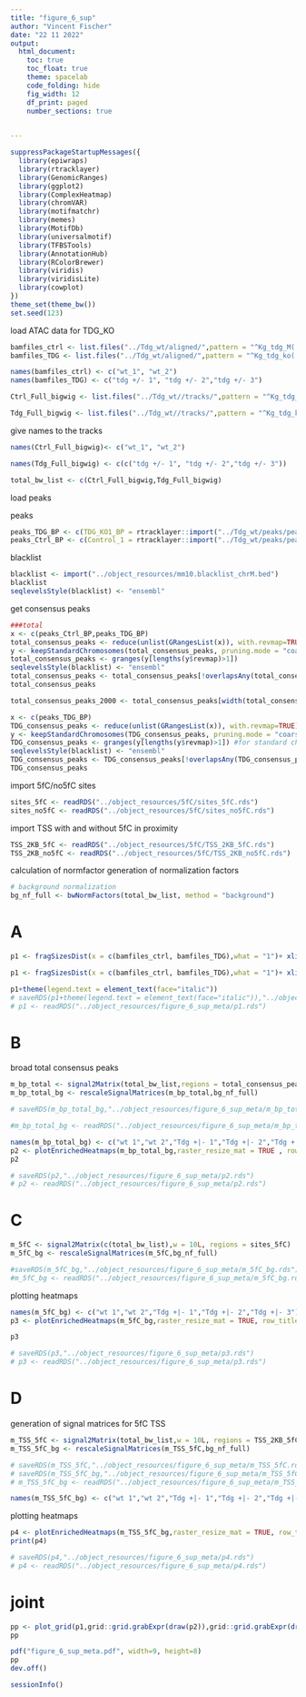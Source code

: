 ```yaml
---
title: "figure_6_sup"
author: "Vincent Fischer"
date: "22 11 2022"
output:
  html_document:
    toc: true
    toc_float: true
    theme: spacelab
    code_folding: hide
    fig_width: 12
    df_print: paged
    number_sections: true
    

---
```

<style type="text/css">
.main-container {
  max-width: 75% !important;
  margin: auto;
}
</style>

```r
suppressPackageStartupMessages({
  library(epiwraps)
  library(rtracklayer)
  library(GenomicRanges)
  library(ggplot2)
  library(ComplexHeatmap)
  library(chromVAR)
  library(motifmatchr)
  library(memes)
  library(MotifDb)
  library(universalmotif)
  library(TFBSTools)
  library(AnnotationHub)
  library(RColorBrewer)
  library(viridis)
  library(viridisLite)
  library(cowplot)
})
theme_set(theme_bw())
set.seed(123)
```

load ATAC data for TDG_KO 

```r
bamfiles_ctrl <- list.files("../Tdg_wt/aligned/",pattern = "^Kg_tdg_M(.*)\\.bam$", full =TRUE)
bamfiles_TDG <- list.files("../Tdg_wt/aligned/",pattern = "^Kg_tdg_ko(.*)\\.bam$", full =TRUE)

names(bamfiles_ctrl) <- c("wt_1", "wt_2")
names(bamfiles_TDG) <- c("tdg +/- 1", "tdg +/- 2","tdg +/- 3")
```


```r
Ctrl_Full_bigwig <- list.files("../Tdg_wt//tracks/",pattern = "^Kg_tdg_M(.*).bw$", full =TRUE)

Tdg_Full_bigwig <- list.files("../Tdg_wt//tracks/",pattern = "^Kg_tdg_ko(.*).bw$", full =TRUE)
```

give names to the tracks
```r
names(Ctrl_Full_bigwig)<- c("wt_1", "wt_2")

names(Tdg_Full_bigwig) <- c(c("tdg +/- 1", "tdg +/- 2","tdg +/- 3"))

total_bw_list <- c(Ctrl_Full_bigwig,Tdg_Full_bigwig)
```

load peaks

peaks
```r
peaks_TDG_BP <- c(TDG_KO1_BP = rtracklayer::import("../Tdg_wt/peaks/peaks/Kg_tdg_ko_1_EKDL220000948-1a_H22J7DSX3_L2_peaks.broadPeak"), TDG_KO2_BP = rtracklayer::import("../Tdg_wt/peaks/peaks/Kg_tdg_ko_2_EKDL220003833-1a_HJ5T2DSX3_L1_peaks.broadPeak"),TDG_KO3_BP = rtracklayer::import("../Tdg_wt/peaks/peaks/Kg_tdg_ko_3_EKDL220003834-1a_HJ5T2DSX3_L1_peaks.broadPeak"))
peaks_Ctrl_BP <- c(Control_1 = rtracklayer::import("../Tdg_wt/peaks/peaks/Kg_tdg_M_1_EKDL220003835-1a_HJ5T2DSX3_L1_peaks.broadPeak"), Control_2 = rtracklayer::import("../Tdg_wt/peaks/peaks/Kg_tdg_M_3_EKDL220003836-1a_HJ5T2DSX3_L1_peaks.broadPeak"))


```

blacklist
```r

blacklist <- import("../object_resources/mm10.blacklist_chrM.bed")
blacklist
seqlevelsStyle(blacklist) <- "ensembl"
```

get consensus peaks
```r
###total
x <- c(peaks_Ctrl_BP,peaks_TDG_BP)
total_consensus_peaks <- reduce(unlist(GRangesList(x)), with.revmap=TRUE)
y <- keepStandardChromosomes(total_consensus_peaks, pruning.mode = "coarse")
total_consensus_peaks <- granges(y[lengths(y$revmap)>1])
seqlevelsStyle(blacklist) <- "ensembl"
total_consensus_peaks <- total_consensus_peaks[!overlapsAny(total_consensus_peaks, blacklist)]# thats how you get rid of blacklisted peaks!!!!
total_consensus_peaks

total_consensus_peaks_2000 <- total_consensus_peaks[width(total_consensus_peaks)<=2000]

x <- c(peaks_TDG_BP)
TDG_consensus_peaks <- reduce(unlist(GRangesList(x)), with.revmap=TRUE)
y <- keepStandardChromosomes(TDG_consensus_peaks, pruning.mode = "coarse")
TDG_consensus_peaks <- granges(y[lengths(y$revmap)>1]) #for standard chromosomes use keep this line of code
seqlevelsStyle(blacklist) <- "ensembl"
TDG_consensus_peaks <- TDG_consensus_peaks[!overlapsAny(TDG_consensus_peaks, blacklist)]# thats how you get rid of blacklisted peaks!!!!
TDG_consensus_peaks
```


import 5fC/no5fC sites
```r
sites_5fC <- readRDS("../object_resources/5fC/sites_5fC.rds")
sites_no5fC <- readRDS("../object_resources/5fC/sites_no5fC.rds")
```

import TSS with and without 5fC in proximity
```r
TSS_2KB_5fC <- readRDS("../object_resources/5fC/TSS_2KB_5fC.rds")
TSS_2KB_no5fC <- readRDS("../object_resources/5fC/TSS_2KB_no5fC.rds")
```



calculation of normfactor
generation of normalization factors
```r
# background normalization
bg_nf_full <- bwNormFactors(total_bw_list, method = "background")
```


# A
```r
p1 <- fragSizesDist(x = c(bamfiles_ctrl, bamfiles_TDG),what = "1")+ xlim(0,600)+  scale_x_continuous(n.breaks = 22)+scale_color_brewer(palette = "Dark2")+theme(text = element_text(size = 12))+ggtitle("Fragment Size Distribution (Chr1)") 
```
```r
p1 <- fragSizesDist(x = c(bamfiles_ctrl, bamfiles_TDG),what = "1")+ xlim(0,600)+scale_color_brewer(palette = "Dark2")+theme(text = element_text(size = 12))+ggtitle("Fragment Size Distribution (Chr1)") 
```
```r
p1+theme(legend.text = element_text(face="italic"))
# saveRDS(p1+theme(legend.text = element_text(face="italic")),"../object_resources/figure_6_sup_meta/p1.rds")  
# p1 <- readRDS("../object_resources/figure_6_sup_meta/p1.rds")
```


# B

broad total consensus peaks
```r
m_bp_total <- signal2Matrix(total_bw_list,regions = total_consensus_peaks_2000,w = 10L)
m_bp_total_bg <- rescaleSignalMatrices(m_bp_total,bg_nf_full)
```
```r

# saveRDS(m_bp_total_bg,"../object_resources/figure_6_sup_meta/m_bp_total_bg.rds")

#m_bp_total_bg <- readRDS("../object_resources/figure_6_sup_meta/m_bp_total_bg.rds")
```


```r
names(m_bp_total_bg) <- c("wt 1","wt 2","Tdg +|- 1","Tdg +|- 2","Tdg +|- 3")
p2 <- plotEnrichedHeatmaps(m_bp_total_bg,raster_resize_mat = TRUE , row_title="Accessible regions",scale_title = "backgr. \nnorm.\ndensity", colors = rocket(100),column_title_gp=gpar(fontface = "italic"),row_title_gp = gpar(fontsize = 11),top_annotation = FALSE, use_raster = TRUE)
p2
```

```r
# saveRDS(p2,"../object_resources/figure_6_sup_meta/p2.rds")
# p2 <- readRDS("../object_resources/figure_6_sup_meta/p2.rds")
```

# C
```r
m_5fC <- signal2Matrix(c(total_bw_list),w = 10L, regions = sites_5fC)
m_5fC_bg <- rescaleSignalMatrices(m_5fC,bg_nf_full)
```

```r

#saveRDS(m_5fC_bg,"../object_resources/figure_6_sup_meta/m_5fC_bg.rds")
#m_5fC_bg <- readRDS("../object_resources/figure_6_sup_meta/m_5fC_bg.rds")
```

plotting heatmaps
```r

names(m_5fC_bg) <- c("wt 1","wt 2","Tdg +|- 1","Tdg +|- 2","Tdg +|- 3")
p3 <- plotEnrichedHeatmaps(m_5fC_bg,raster_resize_mat = TRUE, row_title="5fC sites",scale_title = "backgr. \nnorm. \ndensity",colors = rocket(100),column_title_gp=gpar(fontface = "italic"),row_title_gp = gpar(fontsize = 11),top_annotation = FALSE, use_raster = TRUE)
```

```r
p3
```
```r
# saveRDS(p3,"../object_resources/figure_6_sup_meta/p3.rds")
# p3 <- readRDS("../object_resources/figure_6_sup_meta/p3.rds")
```


# D

generation of signal matrices for 5fC TSS
```r

m_TSS_5fC <- signal2Matrix(total_bw_list,w = 10L, regions = TSS_2KB_5fC)
m_TSS_5fC_bg <- rescaleSignalMatrices(m_TSS_5fC,bg_nf_full)
```

```r
# saveRDS(m_TSS_5fC,"../object_resources/figure_6_sup_meta/m_TSS_5fC.rds")
# saveRDS(m_TSS_5fC_bg,"../object_resources/figure_6_sup_meta/m_TSS_5fC_bg.rds")
# m_TSS_5fC_bg <- readRDS("../object_resources/figure_6_sup_meta/m_TSS_5fC_bg.rds")

names(m_TSS_5fC_bg) <- c("wt 1","wt 2","Tdg +|- 1","Tdg +|- 2","Tdg +|- 3")
```


plotting heatmaps
```r

p4 <- plotEnrichedHeatmaps(m_TSS_5fC_bg,raster_resize_mat = TRUE, row_title="TSS with 5fC",scale_title = "backgr. \nnorm.\ndensity", axis_name = c("-2kb","TSS","+2kb"),colors = rocket(100),column_title_gp=gpar(fontface = "italic"),row_title_gp = gpar(fontsize = 11),top_annotation = FALSE,use_raster = TRUE)
print(p4)


```


```r
# saveRDS(p4,"../object_resources/figure_6_sup_meta/p4.rds")
# p4 <- readRDS("../object_resources/figure_6_sup_meta/p4.rds")
```


# joint
```r
pp <- plot_grid(p1,grid::grid.grabExpr(draw(p2)),grid::grid.grabExpr(draw(p3)),grid::grid.grabExpr(draw(p4)),nrow = 4,labels =c("A","B","C","D"),ncol = 1)
pp

pdf("figure_6_sup_meta.pdf", width=9, height=8)
pp
dev.off()
```

```r
sessionInfo()
```

